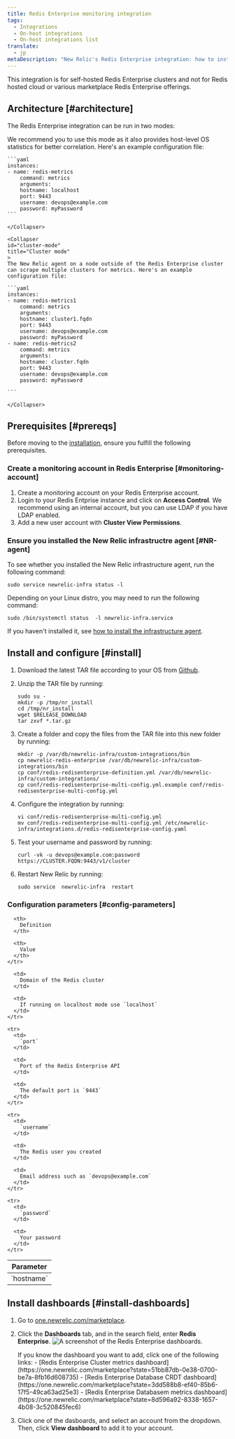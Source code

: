 ```yaml
---
title: Redis Enterprise monitoring integration
tags:
  - Integrations
  - On-host integrations
  - On-host integrations list
translate:
  - jp
metaDescription: "New Relic's Redis Enterprise integration: how to install it, configure it, and understand the data it reports."
---
```



This integration is for self-hosted Redis Enterprise clusters and not for Redis hosted cloud or various marketplace Redis Enterprise offerings.

## Architecture [#architecture]

The Redis Enterprise integration can be run in two modes:

<CollapserGroup>
    <Collapser
    id="localhost-mode"
    title="Localhost mode"
    >
    We recommend you to use this mode as it also provides host-level OS statistics for better correlation. Here's an example configuration file:

    ```yaml
    instances:
    - name: redis-metrics
        command: metrics
        arguments:
        hostname: localhost
        port: 9443
        username: devops@example.com
        password: myPassword
    ```

    </Collapser>

    <Collapser
    id="cluster-mode"
    title="Cluster mode"
    >
    The New Relic agent on a node outside of the Redis Enterprise cluster can scrape multiple clusters for metrics. Here's an example configuration file:

    ```yaml
    instances:
    - name: redis-metrics1
        command: metrics
        arguments:
        hostname: cluster1.fqdn
        port: 9443
        username: devops@example.com
        password: myPassword
    - name: redis-metrics2
        command: metrics
        arguments:
        hostname: cluster.fqdn
        port: 9443
        username: devops@example.com
        password: myPassword

    ```

    </Collapser>
</CollapserGroup>

## Prerequisites [#prereqs]

Before moving to the [installation](#install), ensure you fulfill the following prerequisites.

### Create a monitoring account in Redis Enterprise [#monitoring-account]

1. Create a monitoring account on your Redis Enterprise account.
2. Login to your Redis Entprise instance and click on **Access Control**.
    <Callout variant="tip">
    We recommend using an internal account, but you can use LDAP if you have LDAP enabled.
    </Callout>
3. Add a new user account with **Cluster View Permissions**.

### Ensure you installed the New Relic infrastructre agent [#NR-agent]

To see whether you installed the New Relic infrastructure agent, run the following command:  

```shell
sudo service newrelic-infra status -l
```

Depending on your Linux distro, you may need to run the following command:

```shell
sudo /bin/systemctl status  -l newrelic-infra.service
```

If you haven't installed it, see [how to install the infrastructure agent](/docs/infrastructure/install-infrastructure-agent/get-started/install-infrastructure-agent/).

## Install and configure [#install]

1. Download the latest TAR file according to your OS from [Github](https://github.com/redis-field-engineering/newrelic-redis-enterprise/releases).
2. Unzip the TAR file by running:
    ```shell
    sudo su -
    mkdir -p /tmp/nr_install
    cd /tmp/nr_install
    wget $RELEASE_DOWNLOAD
    tar zxvf *.tar.gz 
    ```

2. Create a folder and copy the files from the TAR file into this new folder by running:
    ```shell
    mkdir -p /var/db/newrelic-infra/custom-integrations/bin
    cp newrelic-redis-enterprise /var/db/newrelic-infra/custom-integrations/bin
    cp conf/redis-redisenterprise-definition.yml /var/db/newrelic-infra/custom-integrations/
    cp conf/redis-redisenterprise-multi-config.yml.example conf/redis-redisenterprise-multi-config.yml
    ```

3. Configure the integration by running:
    ```shell
    vi conf/redis-redisenterprise-multi-config.yml
    mv conf/redis-redisenterprise-multi-config.yml /etc/newrelic-infra/integrations.d/redis-redisenterprise-config.yaml
    ```

4. Test your username and password by running:
    ```shell
    curl -vk -u devops@example.com:password https://CLUSTER.FQDN:9443/v1/cluster
    ```

5. Restart New Relic by running:
    ```shell
    sudo service  newrelic-infra  restart
    ```

### Configuration parameters [#config-parameters]

<table>
  <thead>
    <tr>
      <th style={{ width: "200px" }}>
        Parameter
      </th>

      <th>
        Definition
      </th>

      <th>
        Value
      </th>
    </tr>
  </thead>

  <tbody>
    <tr>
      <td>
       `hostname`
      </td>

      <td>
        Domain of the Redis cluster
      </td>

      <td>
        If running on localhost mode use `localhost`
      </td>
    </tr>

    <tr>
      <td>
        `port`
      </td>

      <td>
        Port of the Redis Enterprise API
      </td>

      <td>
        The default port is `9443`
      </td>
    </tr>

    <tr>
      <td>
        `username`
      </td>

      <td>
        The Redis user you created
      </td>

      <td>
        Email address such as `devops@example.com`
      </td>
    </tr>

    <tr>
      <td>
        `password`
      </td>

      <td>
        Your password
      </td>
    </tr>
  </tbody>
</table>

## Install dashboards [#install-dashboards]

1. Go to [one.newrelic.com/marketplace](https://one.newrelic.com/marketplace).
2. Click the **Dashboards** tab, and in the search field, enter **Redis Enterprise**.
    <img
    title="Redis Enterprise dashboards"
    alt="A screenshot of the Redis Enterprise dashboards."
    src={redisEnterpriseDashboards}
    />

    <Callout variant="tip">
        If you know the dashboard you want to add, click one of the following links:
        - [Redis Enterprise Cluster metrics dashboard](https://one.newrelic.com/marketplace?state=51bb87db-0e38-0700-be7a-8fb16d608735)
        - [Redis Enterprise Database CRDT dashboard](https://one.newrelic.com/marketplace?state=3dd588b8-ef40-85b6-17f5-49ca63ad25e3)
        - [Redis Enterprise Databasem metrics dashboard](https://one.newrelic.com/marketplace?state=8d596a92-8338-1657-4b08-3c520845fec6)
    </Callout>
3. Click one of the dasboards, and select an account from the dropdown. Then, click **View dashboard** to add it to your account.
